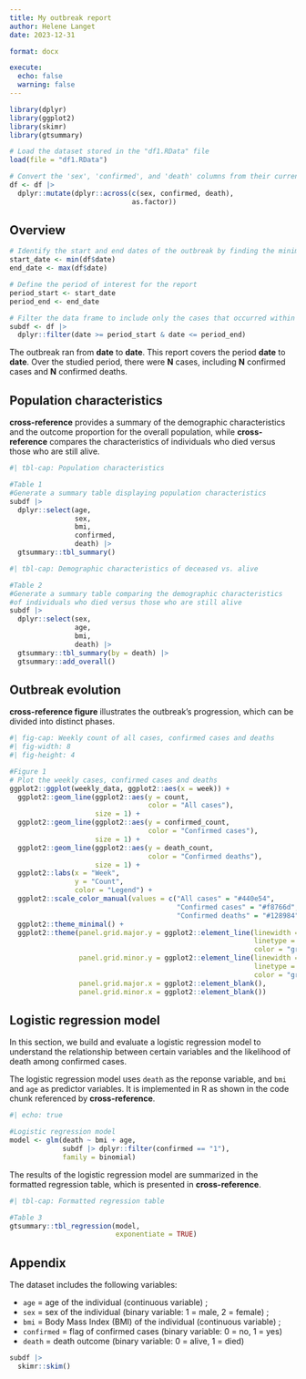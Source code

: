 ```yaml
---
title: My outbreak report
author: Helene Langet
date: 2023-12-31

format: docx

execute:
  echo: false
  warning: false
---
```


```r
library(dplyr)
library(ggplot2)
library(skimr)
library(gtsummary)
```

```r
# Load the dataset stored in the "df1.RData" file
load(file = "df1.RData")
```

```r
# Convert the 'sex', 'confirmed', and 'death' columns from their current data type to factors
df <- df |>
  dplyr::mutate(dplyr::across(c(sex, confirmed, death),
                              as.factor))
```

## Overview

```r
# Identify the start and end dates of the outbreak by finding the minimum and maximum values in the 'date' column
start_date <- min(df$date)
end_date <- max(df$date)
```

```r
# Define the period of interest for the report
period_start <- start_date
period_end <- end_date
```

```r
# Filter the data frame to include only the cases that occurred within the defined period
subdf <- df |>
  dplyr::filter(date >= period_start & date <= period_end)
```

The outbreak ran from **date** to **date**. This report covers the period **date** to **date**. Over the studied period, there were **N** cases, including **N** confirmed cases and **N** confirmed deaths.

## Population characteristics

**cross-reference** provides a summary of the demographic characteristics and the outcome proportion for the overall population, while **cross-reference** compares the characteristics of individuals who died versus those who are still alive.

```r
#| tbl-cap: Population characteristics

#Table 1
#Generate a summary table displaying population characteristics
subdf |>                               
  dplyr::select(age,
                sex,
                bmi,
                confirmed,
                death) |>
  gtsummary::tbl_summary()
```

```r
#| tbl-cap: Demographic characteristics of deceased vs. alive

#Table 2
#Generate a summary table comparing the demographic characteristics
#of individuals who died versus those who are still alive
subdf |>                                                      
  dplyr::select(sex,
                age,
                bmi,
                death) |>
  gtsummary::tbl_summary(by = death) |>
  gtsummary::add_overall()
```

## Outbreak evolution

**cross-reference figure** illustrates the outbreak's progression, which can be divided into distinct phases.

```r
#| fig-cap: Weekly count of all cases, confirmed cases and deaths
#| fig-width: 8
#| fig-height: 4

#Figure 1 
# Plot the weekly cases, confirmed cases and deaths
ggplot2::ggplot(weekly_data, ggplot2::aes(x = week)) +                        
  ggplot2::geom_line(ggplot2::aes(y = count,
                                  color = "All cases"),
                     size = 1) +
  ggplot2::geom_line(ggplot2::aes(y = confirmed_count,
                                  color = "Confirmed cases"),
                     size = 1) +
  ggplot2::geom_line(ggplot2::aes(y = death_count,
                                  color = "Confirmed deaths"),
                     size = 1) +
  ggplot2::labs(x = "Week",
                y = "Count",
                color = "Legend") +
  ggplot2::scale_color_manual(values = c("All cases" = "#440e54",
                                         "Confirmed cases" = "#f8766d",
                                         "Confirmed deaths" = "#128984")) +
  ggplot2::theme_minimal() +
  ggplot2::theme(panel.grid.major.y = ggplot2::element_line(linewidth = 0.5,
                                                            linetype = "dashed",
                                                            color = "grey"), 
                 panel.grid.minor.y = ggplot2::element_line(linewidth = 0.5,
                                                            linetype = "dashed",
                                                            color = "grey"),
                 panel.grid.major.x = ggplot2::element_blank(),
                 panel.grid.minor.x = ggplot2::element_blank())
```

## Logistic regression model

In this section, we build and evaluate a logistic regression model to understand the relationship between certain variables and the likelihood of death among confirmed cases.

The logistic regression model uses `death` as the reponse variable, and `bmi` and `age` as predictor variables. It is implemented in R as shown in the code chunk referenced by **cross-reference**.

```r
#| echo: true

#Logistic regression model
model <- glm(death ~ bmi + age,
             subdf |> dplyr::filter(confirmed == "1"),
             family = binomial)
```

The results of the logistic regression model are summarized in the formatted regression table, which is presented in **cross-reference**.

```r
#| tbl-cap: Formatted regression table

#Table 3
gtsummary::tbl_regression(model,
                          exponentiate = TRUE)
```

## Appendix

The dataset includes the following variables:

-   `age` = age of the individual (continuous variable) ;
-   `sex` = sex of the individual (binary variable: 1 = male, 2 = female) ;
-   `bmi` = Body Mass Index (BMI) of the individual (continuous variable) ;
-   `confirmed` = flag of confirmed cases (binary variable: 0 = no, 1 = yes)
-   `death` = death outcome (binary variable: 0 = alive, 1 = died)

```r
subdf |>
  skimr::skim()
```
